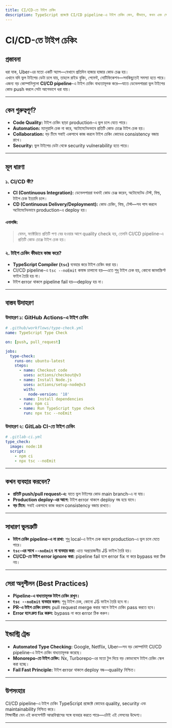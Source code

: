 ```yaml
---
title: CI/CD-তে টাইপ চেকিং
description: TypeScript প্রজেক্টে CI/CD pipeline-এ টাইপ চেকিং কেন, কীভাবে, কখন এবং সেরা অনুশীলন
---
```


# CI/CD-তে টাইপ চেকিং

## প্রস্তাবনা

ধরা যাক, Uber-এর মতো একটি অ্যাপ—যেখানে প্রতিদিন হাজার হাজার কোড চেঞ্জ হয়।  
এখানে যদি ভুল টাইপের ডেটা চলে যায়, তাহলে রাইড বুকিং, পেমেন্ট, নোটিফিকেশন—সবকিছুতেই সমস্যা হতে পারে।  
এজন্য বড় কোম্পানিগুলো **CI/CD pipeline**-এ টাইপ চেকিং বাধ্যতামূলক করে—যাতে ডেভেলপাররা ভুল টাইপের কোড push করলে সেটা আগেভাগে ধরা যায়।

---

## কেন গুরুত্বপূর্ণ?

- **Code Quality:** টাইপ চেকিং ছাড়া production-এ ভুল চলে যেতে পারে।
- **Automation:** ম্যানুয়ালি চেক না করে, অটোমেটেডভাবে প্রতিটি কোড চেঞ্জে টাইপ চেক হয়।
- **Collaboration:** বড় টিমে সবাই একসাথে কাজ করলে টাইপ চেকিং কোডের consistency বজায় রাখে।
- **Security:** ভুল টাইপের ডেটা থেকে security vulnerability হতে পারে।

---

## মূল ধারণা

### ১. CI/CD কী?

- **CI (Continuous Integration):** ডেভেলপাররা যখনই কোড চেঞ্জ করেন, অটোমেটেড টেস্ট, বিল্ড, টাইপ চেক ইত্যাদি চলে।
- **CD (Continuous Delivery/Deployment):** কোড চেকিং, বিল্ড, টেস্ট—সব পাস করলে অটোমেটেডভাবে production-এ deploy হয়।

#### এনালজি:
> যেমন, ফ্যাক্টরিতে প্রতিটি পণ্য বের হওয়ার আগে quality check হয়, তেমনি CI/CD pipeline-এ প্রতিটি কোড চেঞ্জে টাইপ চেক হয়।

### ২. টাইপ চেকিং কীভাবে কাজ করে?

- **TypeScript Compiler (`tsc`)** ব্যবহার করে টাইপ চেকিং করা হয়।
- CI/CD pipeline-এ `tsc --noEmit` কমান্ড চালানো হয়—এতে শুধু টাইপ চেক হয়, কোনো জাভাস্ক্রিপ্ট ফাইল তৈরি হয় না।
- টাইপ error থাকলে pipeline fail হয়—deploy হয় না।

---

## বাস্তব উদাহরণ

### উদাহরণ ১: GitHub Actions-এ টাইপ চেকিং

```yaml
# .github/workflows/type-check.yml
name: TypeScript Type Check

on: [push, pull_request]

jobs:
  type-check:
    runs-on: ubuntu-latest
    steps:
      - name: Checkout code
        uses: actions/checkout@v3
      - name: Install Node.js
        uses: actions/setup-node@v3
        with:
          node-version: '18'
      - name: Install dependencies
        run: npm ci
      - name: Run TypeScript type check
        run: npx tsc --noEmit
```

### উদাহরণ ২: GitLab CI-তে টাইপ চেকিং

```yaml
# .gitlab-ci.yml
type_check:
  image: node:18
  script:
    - npm ci
    - npx tsc --noEmit
```

---

## কখন ব্যবহার করবেন?

- **প্রতিটি push/pull request-এ:** যাতে ভুল টাইপের কোড main branch-এ না যায়।
- **Production deploy-এর আগে:** টাইপ error থাকলে deploy বন্ধ হয়ে যাবে।
- **বড় টিমে:** সবাই একসাথে কাজ করলে consistency বজায় রাখতে।

---

## সাধারণ ভুলত্রুটি

- **টাইপ চেকিং pipeline-এ না রাখা:** শুধু local-এ টাইপ চেক করলে production-এ ভুল চলে যেতে পারে।
- **`tsc`-এর সাথে `--noEmit` না ব্যবহার করা:** এতে অপ্রয়োজনীয় JS ফাইল তৈরি হয়।
- **CI/CD-তে টাইপ error ignore করা:** pipeline fail হলে error fix না করে bypass করা ঠিক নয়।

---

## সেরা অনুশীলন (Best Practices)

- **Pipeline-এ বাধ্যতামূলক টাইপ চেকিং রাখুন।**
- **`tsc --noEmit` ব্যবহার করুন:** শুধু টাইপ চেক, কোনো JS ফাইল তৈরি হবে না।
- **PR-এ টাইপ চেকিং চালান:** pull request merge করার আগে টাইপ চেকিং pass করতে হবে।
- **Error হলে দ্রুত fix করুন:** bypass না করে error ঠিক করুন।

---

## ইন্ডাস্ট্রি ট্রেন্ড

- **Automated Type Checking:** Google, Netflix, Uber—সব বড় কোম্পানিই CI/CD pipeline-এ টাইপ চেকিং বাধ্যতামূলক করেছে।
- **Monorepo-তে টাইপ চেকিং:** Nx, Turborepo-এর মতো টুল দিয়ে বড় কোডবেসে টাইপ চেকিং স্কেল করা হচ্ছে।
- **Fail Fast Principle:** টাইপ error থাকলে deploy বন্ধ—quality নিশ্চিত।

---

## উপসংহার

CI/CD pipeline-এ টাইপ চেকিং TypeScript প্রজেক্টে কোডের quality, security এবং maintainability নিশ্চিত করে।  
শিক্ষার্থীরা যেন এই কনসেপ্টটি আত্মবিশ্বাসের সঙ্গে ব্যবহার করতে পারে—এটাই এই লেসনের উদ্দেশ্য।

---

